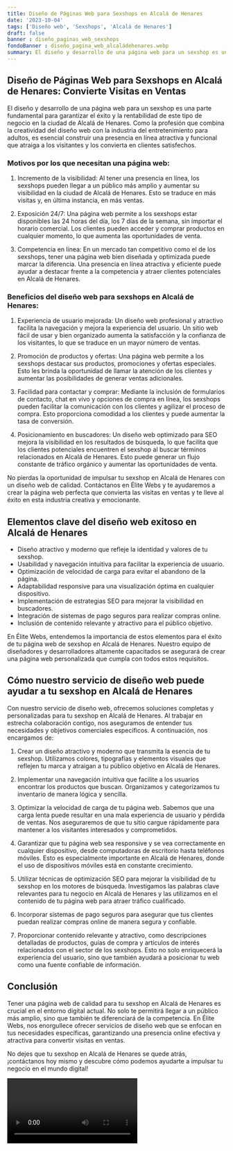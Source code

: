 ```yaml
---
title: Diseño de Páginas Web para Sexshops en Alcalá de Henares
date: '2023-10-04'
tags: ['Diseño web', 'Sexshops', 'Alcalá de Henares']
draft: false
banner : diseño_paginas_web_sexshops
fondoBanner : diseño_pagina_web_alcaládehenares.webp
summary: El diseño y desarrollo de una página web para un sexshop es una parte fundamental para garantizar el éxito y la rentabilidad de este tipo de negocio en la ciudad de Alcalá de Henares. Como la profesión que combina la creatividad del diseño web con la industria del entretenimiento para adultos, es esencial construir una presencia en línea atractiva y funcional que atraiga a los visitantes y los convierta en clientes satisfechos.
---
```


## Diseño de Páginas Web para Sexshops en Alcalá de Henares: Convierte Visitas en Ventas

El diseño y desarrollo de una página web para un sexshop es una parte fundamental para garantizar el éxito y la rentabilidad de este tipo de negocio en la ciudad de Alcalá de Henares. Como la profesión que combina la creatividad del diseño web con la industria del entretenimiento para adultos, es esencial construir una presencia en línea atractiva y funcional que atraiga a los visitantes y los convierta en clientes satisfechos.

### Motivos por los que necesitan una página web:

1. Incremento de la visibilidad: Al tener una presencia en línea, los sexshops pueden llegar a un público más amplio y aumentar su visibilidad en la ciudad de Alcalá de Henares. Esto se traduce en más visitas y, en última instancia, en más ventas.

2. Exposición 24/7: Una página web permite a los sexshops estar disponibles las 24 horas del día, los 7 días de la semana, sin importar el horario comercial. Los clientes pueden acceder y comprar productos en cualquier momento, lo que aumenta las oportunidades de venta.

3. Competencia en línea: En un mercado tan competitivo como el de los sexshops, tener una página web bien diseñada y optimizada puede marcar la diferencia. Una presencia en línea atractiva y eficiente puede ayudar a destacar frente a la competencia y atraer clientes potenciales en Alcalá de Henares.

### Beneficios del diseño web para sexshops en Alcalá de Henares:

1. Experiencia de usuario mejorada: Un diseño web profesional y atractivo facilita la navegación y mejora la experiencia del usuario. Un sitio web fácil de usar y bien organizado aumenta la satisfacción y la confianza de los visitantes, lo que se traduce en un mayor número de ventas.

2. Promoción de productos y ofertas: Una página web permite a los sexshops destacar sus productos, promociones y ofertas especiales. Esto les brinda la oportunidad de llamar la atención de los clientes y aumentar las posibilidades de generar ventas adicionales.

3. Facilidad para contactar y comprar: Mediante la inclusión de formularios de contacto, chat en vivo y opciones de compra en línea, los sexshops pueden facilitar la comunicación con los clientes y agilizar el proceso de compra. Esto proporciona comodidad a los clientes y puede aumentar la tasa de conversión.

4. Posicionamiento en buscadores: Un diseño web optimizado para SEO mejora la visibilidad en los resultados de búsqueda, lo que facilita que los clientes potenciales encuentren el sexshop al buscar términos relacionados en Alcalá de Henares. Esto puede generar un flujo constante de tráfico orgánico y aumentar las oportunidades de venta.

No pierdas la oportunidad de impulsar tu sexshop en Alcalá de Henares con un diseño web de calidad. Contáctanos en Élite Webs y te ayudaremos a crear la página web perfecta que convierta las visitas en ventas y te lleve al éxito en esta industria creativa y emocionante.

<GifSeo />

<Cta />

## Elementos clave del diseño web exitoso en Alcalá de Henares

- Diseño atractivo y moderno que refleje la identidad y valores de tu sexshop.
- Usabilidad y navegación intuitiva para facilitar la experiencia de usuario.
- Optimización de velocidad de carga para evitar el abandono de la página.
- Adaptabilidad responsive para una visualización óptima en cualquier dispositivo.
- Implementación de estrategias SEO para mejorar la visibilidad en buscadores.
- Integración de sistemas de pago seguros para realizar compras online.
- Inclusión de contenido relevante y atractivo para el público objetivo.

En Élite Webs, entendemos la importancia de estos elementos para el éxito de tu página web de sexshop en Alcalá de Henares. Nuestro equipo de diseñadores y desarrolladores altamente capacitados se asegurará de crear una página web personalizada que cumpla con todos estos requisitos.

## Cómo nuestro servicio de diseño web puede ayudar a tu sexshop en Alcalá de Henares

Con nuestro servicio de diseño web, ofrecemos soluciones completas y personalizadas para tu sexshop en Alcalá de Henares. Al trabajar en estrecha colaboración contigo, nos aseguramos de entender tus necesidades y objetivos comerciales específicos. A continuación, nos encargamos de:

1. Crear un diseño atractivo y moderno que transmita la esencia de tu sexshop. Utilizamos colores, tipografías y elementos visuales que reflejen tu marca y atraigan a tu público objetivo en Alcalá de Henares.

2. Implementar una navegación intuitiva que facilite a los usuarios encontrar los productos que buscan. Organizamos y categorizamos tu inventario de manera lógica y sencilla.

3. Optimizar la velocidad de carga de tu página web. Sabemos que una carga lenta puede resultar en una mala experiencia de usuario y pérdida de ventas. Nos aseguraremos de que tu sitio cargue rápidamente para mantener a los visitantes interesados y comprometidos.

4. Garantizar que tu página web sea responsive y se vea correctamente en cualquier dispositivo, desde computadoras de escritorio hasta teléfonos móviles. Esto es especialmente importante en Alcalá de Henares, donde el uso de dispositivos móviles está en constante crecimiento.

5. Utilizar técnicas de optimización SEO para mejorar la visibilidad de tu sexshop en los motores de búsqueda. Investigamos las palabras clave relevantes para tu negocio en Alcalá de Henares y las utilizamos en el contenido de tu página web para atraer tráfico cualificado.

6. Incorporar sistemas de pago seguros para asegurar que tus clientes puedan realizar compras online de manera segura y confiable.

7. Proporcionar contenido relevante y atractivo, como descripciones detalladas de productos, guías de compra y artículos de interés relacionados con el sector de los sexshops. Esto no solo enriquecerá la experiencia del usuario, sino que también ayudará a posicionar tu web como una fuente confiable de información.

## Conclusión

Tener una página web de calidad para tu sexshop en Alcalá de Henares es crucial en el entorno digital actual. No solo te permitirá llegar a un público más amplio, sino que también te diferenciará de la competencia. En Élite Webs, nos enorgullece ofrecer servicios de diseño web que se enfocan en tus necesidades específicas, garantizando una presencia online efectiva y atractiva para convertir visitas en ventas.

No dejes que tu sexshop en Alcalá de Henares se quede atrás, ¡contáctanos hoy mismo y descubre cómo podemos ayudarte a impulsar tu negocio en el mundo digital!

<Video />

<CtaBot job='Sexshops' city='Alcalá de Henares'/>

<Gmaps query='Alcalá de Henares+españa+maps' />